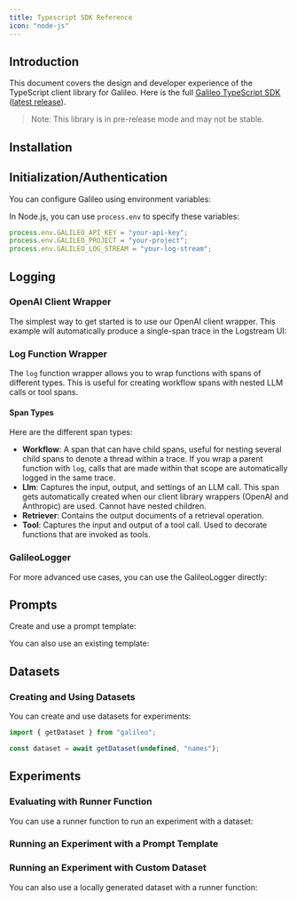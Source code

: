 ```yaml
---
title: Typescript SDK Reference
icon: "node-js"
---
```



## Introduction

This document covers the design and developer experience of the TypeScript client library for Galileo. Here is the full [Galileo TypeScript SDK ](https://github.com/rungalileo/galileo-js) ([latest release](https://github.com/rungalileo/galileo-js/releases/latest)).

> Note: This library is in pre-release mode and may not be stable.

## Installation

<CodeGroup>
  <SnippetNpmInstall />
  <SnippetYarnInstall />
  <SnippetPnpmInstall />
</CodeGroup>

## Initialization/Authentication

You can configure Galileo using environment variables:

<CodeGroup>
  <SnippetEnvSetup />
</CodeGroup>

In Node.js, you can use `process.env` to specify these variables:

```typescript
process.env.GALILEO_API_KEY = "your-api-key";
process.env.GALILEO_PROJECT = "your-project";
process.env.GALILEO_LOG_STREAM = "your-log-stream";
```

## Logging

### OpenAI Client Wrapper

The simplest way to get started is to use our OpenAI client wrapper. This example will automatically produce a single-span trace in the Logstream UI:

<CodeGroup>
  <SnippetOpenAISimple />
</CodeGroup>

### Log Function Wrapper

The `log` function wrapper allows you to wrap functions with spans of different types. This is useful for creating workflow spans with nested LLM calls or tool spans.

<CodeGroup>
  <SnippetLogWrapperExample />
</CodeGroup>

#### Span Types

Here are the different span types:

- **Workflow**: A span that can have child spans, useful for nesting several child spans to denote a thread within a trace. If you wrap a parent function with `log`, calls that are made within that scope are automatically logged in the same trace.
- **Llm**: Captures the input, output, and settings of an LLM call. This span gets automatically created when our client library wrappers (OpenAI and Anthropic) are used. Cannot have nested children.
- **Retriever**: Contains the output documents of a retrieval operation.
- **Tool**: Captures the input and output of a tool call. Used to decorate functions that are invoked as tools.

### GalileoLogger

For more advanced use cases, you can use the GalileoLogger directly:

<CodeGroup>
  <SnippetGalileoLoggerExample />
</CodeGroup>

## Prompts

Create and use a prompt template:

<CodeGroup>
  <SnippetCreatePrompt />
</CodeGroup>

You can also use an existing template:

<CodeGroup>
  <SnippetGetPrompt />
</CodeGroup>

## Datasets

### Creating and Using Datasets

You can create and use datasets for experiments:

```typescript
import { getDataset } from "galileo";

const dataset = await getDataset(undefined, "names");
```

## Experiments

### Evaluating with Runner Function

You can use a runner function to run an experiment with a dataset:

<CodeGroup>
  <SnippetRunnerFunction />
</CodeGroup>

### Running an Experiment with a Prompt Template

<CodeGroup>
  <SnippetExperiment />
</CodeGroup>

### Running an Experiment with Custom Dataset

You can also use a locally generated dataset with a runner function:

<CodeGroup>
  <SnippetCustomDataset />
</CodeGroup>
